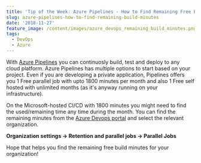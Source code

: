 ```yaml
---
title: 'Tip of the Week: Azure Pipelines - How to Find Remaining Free Build Minutes?'
slug: azure-pipelines-how-to-find-remaining-build-minutes
date: '2018-11-27'
feature_image: /content/images/azure_devops_remaining_build_minutes.png
tags:
  - DevOps
  - Azure
---
```

With [Azure Pipelines](https://azure.microsoft.com/en-us/services/devops/pipelines/) you can continuosly build, test and deploy to any cloud platform. Azure Pipelines has multiple options to start based on your project. Even if you are developing a private application, Pipelines offers you 1 Free parallel job with upto 1800 minutes per month and also 1 Free self hosted with unlimited months (as it's anyway running on your infrastructure).

<EmbedCard src="https://www.youtube.com/embed/298qAhQW0ps" />

On the Microsoft-hosted CI/CD with 1800 minutes you might need to find the used/remaining time any time during the month. You can find the remaining minutes from the [Azure Devops portal](https://dev.azure.com/) and select the relevant organization.

**Organization settings -> Retention and parallel jobs -> Parallel Jobs**

<ImageCard src="/content/images/azure_devops_remaining_build_minutes.png" alt="Azure Devops Pipelines - Remaining Build Minutes" />

Hope that helps you find the remaining free build minutes for your organization!
